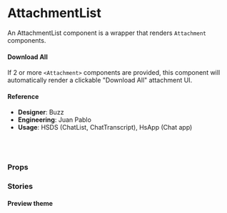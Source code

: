 
<Meta
  title="Components/Badges/Attachment"
  component={AttachmentList}
/>

# AttachmentList

An AttachmentList component is a wrapper that renders `Attachment` components.

#### Download All

If 2 or more `<Attachment>` components are provided, this component will automatically render a clickable "Download All" attachment UI.

<Preview>
  <Story name="AttachmentList">
    <AttachmentList onDownloadAllClick={action('Download all')}>
      <Attachment name="parrot.png" size="5KB" onClick={action('on-click')} />
      <Attachment name="parrot2.png" size="5KB" onClick={action('on-click')} />
      <Attachment
        name="parrot3-with-a-really-long-name.png"
        size="5KB"
        onClick={action('on-click')}
      />
    </AttachmentList>
  </Story>
</Preview>

#### Reference

- **Designer**: Buzz
- **Engineering**: Juan Pablo
- **Usage**: HSDS (ChatList, ChatTranscript), HsApp (Chat app)

<br />
<br />

### Props

<Props of={AttachmentList} />

### Stories

#### Preview theme

<Preview>
  <Story name="AttachmentList with preview">
    <Attachment.Provider theme="preview">
      <AttachmentList>
        <Attachment
          imageUrl="https://img.buzzfeed.com/buzzfeed-static/static/2014-12/5/11/enhanced/webdr06/longform-original-7538-1417798667-22.jpg?downsize=715:*&output-format=auto&output-quality=auto"
          state="error"
        />
        <Attachment imageUrl="http://matthewjamestaylor.com/img/illustrations/large/how-to-convert-a-liquid-layout-to-fixed-width.jpg" />
        <Attachment name="attachment-coming-soon.md" />
        <Attachment name="attachment-coming-soon.md" />
      </AttachmentList>
    </Attachment.Provider>
  </Story>
</Preview>

